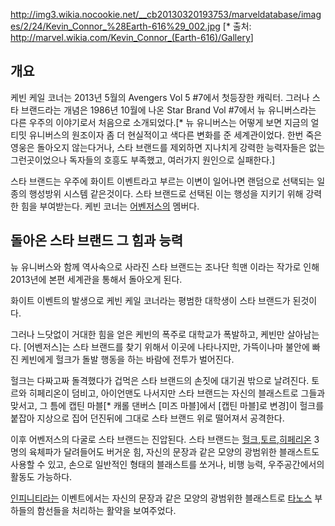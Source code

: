 http://img3.wikia.nocookie.net/__cb20130320193753/marveldatabase/images/2/24/Kevin_Connor_%28Earth-616%29_002.jpg [* 출처: http://marvel.wikia.com/Kevin_Connor_(Earth-616)/Gallery]

== 개요 ==

케빈 케일 코너는 2013년 5월의 Avengers Vol 5 #7에서 첫등장한 캐릭터. 그러나 스타 브랜드라는 개념은 1986년 10월에 나온 Star Brand Vol #7에서 뉴 유니버스라는 다른 우주의 이야기로서 처음으로 소개되었다.[* 뉴 유니버스는 어떻게 보면 지금의 얼티밋 유니버스의 원조이자 좀 더 현실적이고 색다른 변화를 준 세계관이었다. 한번 죽은 영웅은 돌아오지 않는다거나, 스타 브랜드를 제외하면 지나치게 강력한 능력자들은 없는 그런곳이었으나 독자들의 호흥도 부족했고, 여러가지 원인으로 실패한다.]

스타 브랜드는 우주에 화이트 이벤트라고 부르는 이변이 일어나면 랜덤으로 선택되는 일종의 행성방위 시스템 같은것이다. 스타 브랜드로 선택된 이는 행성을 지키기 위해 강력한 힘을 부여받는다. 케빈 코너는 [[어벤저스]]의 멤버다.

== 돌아온 스타 브랜드 그 힘과 능력 ==

뉴 유니버스와 함께 역사속으로 사라진 스타 브랜드는 조나단 힉맨 이라는 작가로 인해  2013년에 본편 세계관을 통해서 돌아오게 된다.

화이트 이벤트의 발생으로 케빈 케일 코너라는 평범한 대학생이 스타 브랜드가 된것이다.

그러나 느닷없이 거대한 힘을 얻은 케빈의 폭주로 대학교가 폭발하고, 케빈만 살아남는다. [어벤저스]는 스타 브랜드를 찾기 위해서 이곳에 나타나지만, 가뜩이나마 불안에 빠진 케빈에게 헐크가 돌발 행동을 하는 바람에 전투가 벌어진다.

헐크는 다짜고짜 돌격했다가 겁먹은 스타 브랜드의 손짓에 대기권 밖으로 날려진다. 토르와 히페리온이 덤비고, 아이언맨도 나서지만 스타 브랜드는 자신의 블래스트로 그들과 맞서고, 그 틈에 캡틴 마블[* 캐롤 댄버스 [미즈 마블]에서 [캡틴 마블]로 변경]이 헐크를 붙잡아 지상으로 집어 던진뒤에 그대로 스타 브랜드 위로 떨어져서 공격한다.

이후 어벤저스의 다굴로 스타 브랜드는 진압된다. 스타 브랜드는 [[헐크]],[[토르(마블 코믹스)|토르]],[[하이페리온(마블 코믹스)|히페리온]] 3명의 육체파가 달려들어도 버거운 힘, 자신의 문장과 같은 모양의 광범위한 블래스트도 사용할 수 있고, 손으로 일반적인 형태의 블래스트를 쏘거나, 비행 능력, 우주공간에서의 활동도 가능하다.

[[인피니티(마블 코믹스)|인피니티]]라는 이벤트에서는 자신의 문장과 같은 모양의 광범위한 블래스트로 [[타노스]] 부하들의 함선들을 처리하는 활약을 보여주었다.
